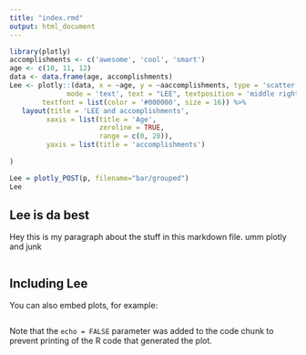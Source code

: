 ```yaml
---
title: "index.rmd"
output: html_document
---
```


```r
library(plotly)
accomplishments <- c('awesome', 'cool', 'smart')
age <- c(10, 11, 12)
data <- data.frame(age, accomplishments)
Lee <- plotly::(data, x = ~age, y = ~aaccomplishments, type = 'scatter',
              mode = 'text', text = "LEE", textposition = 'middle right',
        textfont = list(color = '#000000', size = 16)) %>%
   layout(title = 'LEE and accomplishments',
         xaxis = list(title = 'Age',
                      zeroline = TRUE,
                      range = c(0, 20)),
         yaxis = list(title = 'accomplishments')
  
)

Lee = plotly_POST(p, filename="bar/grouped")
Lee

```

## Lee is da best

Hey this is my paragraph about the stuff in this markdown file. umm plotly and junk

```r

```

## Including Lee

You can also embed plots, for example:

```r

```

Note that the `echo = FALSE` parameter was added to the code chunk to prevent printing of the R code that generated the plot.
